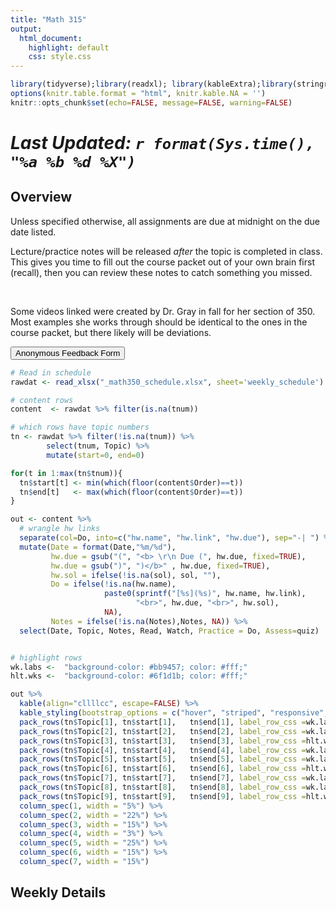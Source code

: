 ```yaml
---
title: "Math 315"
output: 
  html_document: 
    highlight: default
    css: style.css
---
```

```r
library(tidyverse);library(readxl); library(kableExtra);library(stringr); library(pander)
options(knitr.table.format = "html", knitr.kable.NA = '') 
knitr::opts_chunk$set(echo=FALSE, message=FALSE, warning=FALSE) 
```

# _Last Updated: `r format(Sys.time(), "%a %b %d %X")`_ {.tabset .tabset-fade .tabset-pills}

## Overview

<p>
Unless specified otherwise, all assignments are due at midnight on the due date listed.  

Lecture/practice notes will be released *after* the topic is completed in class. This gives you time to fill out the course packet out of your own brain first (recall), then you can review these notes to catch something you missed. 

<br>

Some videos linked were created by Dr. Gray in fall for her section of 350. Most examples she works through should be identical to the ones in the course packet, but there likely will be deviations. 

<a href="https://forms.gle/D86w12njtjgX7yBN7"><button type="button">Anonymous Feedback Form</button> </a>

</p>

```r
# Read in schedule
rawdat <- read_xlsx("_math350_schedule.xlsx", sheet='weekly_schedule') 

# content rows
content  <- rawdat %>% filter(is.na(tnum))

# which rows have topic numbers 
tn <- rawdat %>% filter(!is.na(tnum)) %>% 
        select(tnum, Topic) %>%
        mutate(start=0, end=0)

for(t in 1:max(tn$tnum)){
  tn$start[t] <- min(which(floor(content$Order)==t))
  tn$end[t]   <- max(which(floor(content$Order)==t))
}

out <- content %>%
  # wrangle hw links
  separate(col=Do, into=c("hw.name", "hw.link", "hw.due"), sep="-| ") %>%
  mutate(Date = format(Date,"%m/%d"),
         hw.due = gsub("(", "<b> \r\n Due (", hw.due, fixed=TRUE), 
         hw.due = gsub(")", ")</b>" , hw.due, fixed=TRUE),
         hw.sol = ifelse(!is.na(sol), sol, ""), 
         Do = ifelse(!is.na(hw.name), 
                     paste0(sprintf("[%s](%s)", hw.name, hw.link), 
                            "<br>", hw.due, "<br>", hw.sol), 
                     NA), 
         Notes = ifelse(!is.na(Notes),Notes, NA)) %>%
  select(Date, Topic, Notes, Read, Watch, Practice = Do, Assess=quiz) 


# highlight rows
wk.labs <-  "background-color: #bb9457; color: #fff;"
hlt.wks <-  "background-color: #6f1d1b; color: #fff;"
```

```r
out %>% 
  kable(align="cllllcc", escape=FALSE) %>% 
  kable_styling(bootstrap_options = c("hover", "striped", "responsive", "bordered")) %>% 
  pack_rows(tn$Topic[1], tn$start[1],   tn$end[1], label_row_css =wk.labs) %>% 
  pack_rows(tn$Topic[2], tn$start[2],   tn$end[2], label_row_css =wk.labs) %>%
  pack_rows(tn$Topic[3], tn$start[3],   tn$end[3], label_row_css =hlt.wks) %>%
  pack_rows(tn$Topic[4], tn$start[4],   tn$end[4], label_row_css =wk.labs) %>%
  pack_rows(tn$Topic[5], tn$start[5],   tn$end[5], label_row_css =wk.labs) %>%
  pack_rows(tn$Topic[6], tn$start[6],   tn$end[6], label_row_css =hlt.wks) %>%
  pack_rows(tn$Topic[7], tn$start[7],   tn$end[7], label_row_css =wk.labs) %>%
  pack_rows(tn$Topic[8], tn$start[8],   tn$end[8], label_row_css =wk.labs) %>%
  pack_rows(tn$Topic[9], tn$start[9],   tn$end[9], label_row_css =hlt.wks) %>%
  column_spec(1, width = "5%") %>% 
  column_spec(2, width = "22%") %>%
  column_spec(3, width = "15%") %>%
  column_spec(4, width = "3%") %>% 
  column_spec(5, width = "25%") %>%
  column_spec(6, width = "15%") %>%
  column_spec(7, width = "15%")
```



## Weekly Details


